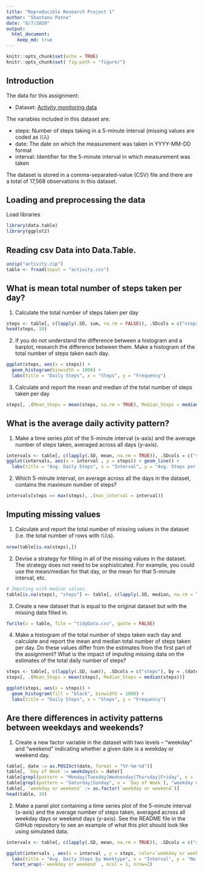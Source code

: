 ```yaml
---
title: "Reproducible Research Project 1"
author: "Shantanu Patne"
date: "8/7/2020"
output: 
  html_document: 
    keep_md: true
---
```


```r
knitr::opts_chunk$set(echo = TRUE)
knitr::opts_chunk$set( fig.path = "figure/")
```

## Introduction

The data for this assignment:

* Dataset: [Activity monitoring data](https://d396qusza40orc.cloudfront.net/repdata%2Fdata%2Factivity.zip) 

The variables included in this dataset are:

- steps: Number of steps taking in a 5-minute interval (missing values are coded as 𝙽𝙰) </br>
- date: The date on which the measurement was taken in YYYY-MM-DD format </br>
- interval: Identifier for the 5-minute interval in which measurement was taken </br>

The dataset is stored in a comma-separated-value (CSV) file and there are a total of 17,568 observations in this dataset. 

## Loading and preprocessing the data
Load libraries

```r
library(data.table)
library(ggplot2)
```

## Reading csv Data into Data.Table. 
```r
unzip("activity.zip")
table <- fread(input = "activity.csv")
```

## What is mean total number of steps taken per day?

1. Calculate the total number of steps taken per day

```r
steps <- table[, c(lapply(.SD, sum, na.rm = FALSE)), .SDcols = c("steps"), by = .(date)] 
head(steps, 10)
```

2. If you do not understand the difference between a histogram and a barplot, research the difference between them. Make a histogram of the total number of steps taken each day.  

```r
ggplot(steps, aes(x = steps)) +
  geom_histogram(binwidth = 1000) +
  labs(title = "Daily Steps", x = "Steps", y = "Frequency")
```

3. Calculate and report the mean and median of the total number of steps taken per day
  
```r
steps[, .(Mean_Steps = mean(steps, na.rm = TRUE), Median_Steps = median(steps, na.rm = TRUE))]
```

## What is the average daily activity pattern?

1. Make a time series plot of the 5-minute interval (x-axis) and the average number of steps taken, averaged across all days (y-axis).  

```r
intervals <- table[, c(lapply(.SD, mean, na.rm = TRUE)), .SDcols = c("steps"), by = .(interval)] 
ggplot(intervals, aes(x = interval , y = steps)) + geom_line() + 
  labs(title = "Avg. Daily Steps", x = "Interval", y = "Avg. Steps per day")
```

2. Which 5-minute interval, on average across all the days in the dataset, contains the maximum number of steps?  

```r
intervals[steps == max(steps), .(max_interval = interval)]
```


## Imputing missing values

1. Calculate and report the total number of missing values in the dataset (i.e. the total number of rows with 𝙽𝙰s).  

```r
nrow(table[is.na(steps),])
```

2. Devise a strategy for filling in all of the missing values in the dataset. The strategy does not need to be sophisticated. For example, you could use the mean/median for that day, or the mean for that 5-minute interval, etc.  

```r
# Imputing with median values. 
table[is.na(steps), "steps"] <- table[, c(lapply(.SD, median, na.rm = TRUE)), .SDcols = c("steps")]
```

3. Create a new dataset that is equal to the original dataset but with the missing data filled in.  

```r
fwrite(x = table, file = "tidyData.csv", quote = FALSE)
```

4. Make a histogram of the total number of steps taken each day and calculate and report the mean and median total number of steps taken per day. Do these values differ from the estimates from the first part of the assignment? What is the impact of imputing missing data on the estimates of the total daily number of steps?  

```r
steps <- table[, c(lapply(.SD, sum)), .SDcols = c("steps"), by = .(date)] 
steps[, .(Mean_Steps = mean(steps), Median_Steps = median(steps))]

ggplot(steps, aes(x = steps)) + 
  geom_histogram(fill = "black", binwidth = 1000) + 
  labs(title = "Daily Steps", x = "Steps", y = "Frequency")
```


## Are there differences in activity patterns between weekdays and weekends?

1. Create a new factor variable in the dataset with two levels – “weekday” and “weekend” indicating whether a given date is a weekday or weekend day.  

```r
table[, date := as.POSIXct(date, format = "%Y-%m-%d")]
table[, `Day of Week`:= weekdays(x = date)]
table[grepl(pattern = "Monday|Tuesday|Wednesday|Thursday|Friday", x = `Day of Week`), "weekday or weekend"] <- "weekday"
table[grepl(pattern = "Saturday|Sunday", x = `Day of Week`), "weekday or weekend"] <- "weekend"
table[, `weekday or weekend` := as.factor(`weekday or weekend`)]
head(table, 10)
```

2. Make a panel plot containing a time series plot of the 5-minute interval (x-axis) and the average number of steps taken, averaged across all weekday days or weekend days (y-axis). See the README file in the GitHub repository to see an example of what this plot should look like using simulated data.  

```r
intervals <- table[, c(lapply(.SD, mean, na.rm = TRUE)), .SDcols = c("steps"), by = .(interval, `weekday or weekend`)] 

ggplot(intervals , aes(x = interval , y = steps, color=`weekday or weekend`)) + geom_line() + 
  labs(title = "Avg. Daily Steps by Weektype", x = "Interval", y = "No. of Steps") + 
  facet_wrap(~`weekday or weekend` , ncol = 1, nrow=2)
```